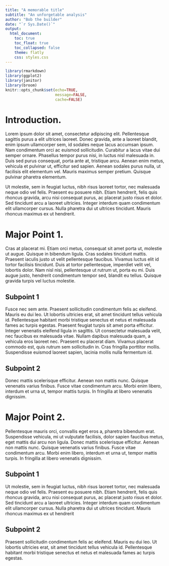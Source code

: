 ```yaml
---
title: "A memorable title"
subtitle: "An unforgetable analysis"
author: "Bob the builder"
date: "`r Sys.Date()`"
output: 
  html_document:
    toc: true
    toc_float: true
    toc_collapsed: false
    theme: flatly
    css: styles.css
---
```


```r
library(rmarkdown)
library(ggplot2)
library(janitor)
library(broom)
knitr::opts_chunk$set(echo=TRUE, 
                      message=FALSE,
                      cache=FALSE)
```

# Introduction.
Lorem ipsum dolor sit amet, consectetur adipiscing elit. Pellentesque sagittis purus a elit ultrices laoreet. Donec gravida, ante a laoreet blandit, enim ipsum ullamcorper sem, id sodales neque lacus accumsan ipsum. Nam condimentum orci ac euismod sollicitudin. Curabitur a lacus vitae dui semper ornare. Phasellus tempor purus nisi, in luctus nisl malesuada in. Duis sed purus consequat, porta ante at, tristique arcu. Aenean enim metus, vehicula et pulvinar ut, efficitur sed sapien. Aenean sodales purus nulla, ut facilisis elit elementum vel. Mauris maximus semper pretium. Quisque pulvinar pharetra elementum.

Ut molestie, sem in feugiat luctus, nibh risus laoreet tortor, nec malesuada neque odio vel felis. Praesent eu posuere nibh. Etiam hendrerit, felis quis rhoncus gravida, arcu nisi consequat purus, ac placerat justo risus et dolor. Sed tincidunt arcu a laoreet ultricies. Integer interdum quam condimentum elit ullamcorper cursus. Nulla pharetra dui ut ultrices tincidunt. Mauris rhoncus maximus ex ut hendrerit.

# Major Point 1.
Cras at placerat mi. Etiam orci metus, consequat sit amet porta ut, molestie ut augue. Quisque in bibendum ligula. Cras sodales tincidunt mattis. Praesent iaculis justo ut velit pellentesque faucibus. Vivamus luctus elit id tortor facilisis tincidunt. Duis at tortor pellentesque, imperdiet velit vel, lobortis dolor. Nam nisl nisi, pellentesque ut rutrum ut, porta eu mi. Duis augue justo, hendrerit condimentum tempor sed, blandit eu tellus. Quisque gravida turpis vel luctus molestie.

## Subpoint 1
Fusce nec sem ante. Praesent sollicitudin condimentum felis ac eleifend. Mauris eu dui leo. Ut lobortis ultricies erat, sit amet tincidunt tellus vehicula id. Pellentesque habitant morbi tristique senectus et netus et malesuada fames ac turpis egestas. Praesent feugiat turpis sit amet porta efficitur. Integer venenatis eleifend ligula in sagittis. Ut consectetur malesuada velit, nec faucibus ex malesuada vitae. Nullam dapibus malesuada quam, a vehicula eros laoreet nec. Praesent eu placerat diam. Vivamus placerat commodo est, quis rutrum sem sollicitudin in. Cras fringilla porttitor mollis. Suspendisse euismod laoreet sapien, lacinia mollis nulla fermentum id.

## Subpoint 2
Donec mattis scelerisque efficitur. Aenean non mattis nunc. Quisque venenatis varius finibus. Fusce vitae condimentum arcu. Morbi enim libero, interdum et urna ut, tempor mattis turpis. In fringilla at libero venenatis dignissim.

# Major Point 2. {.tabset}
Pellentesque mauris orci, convallis eget eros a, pharetra bibendum erat. Suspendisse vehicula, mi ut vulputate facilisis, dolor sapien faucibus metus, eget mattis dui arcu non ligula. Donec mattis scelerisque efficitur. Aenean non mattis nunc. Quisque venenatis varius finibus. Fusce vitae condimentum arcu. Morbi enim libero, interdum et urna ut, tempor mattis turpis. In fringilla at libero venenatis dignissim.

## Subpoint 1
Ut molestie, sem in feugiat luctus, nibh risus laoreet tortor, nec malesuada neque odio vel felis. Praesent eu posuere nibh. Etiam hendrerit, felis quis rhoncus gravida, arcu nisi consequat purus, ac placerat justo risus et dolor. Sed tincidunt arcu a laoreet ultricies. Integer interdum quam condimentum elit ullamcorper cursus. Nulla pharetra dui ut ultrices tincidunt. Mauris rhoncus maximus ex ut hendrerit

## Subpoint 2
Praesent sollicitudin condimentum felis ac eleifend. Mauris eu dui leo. Ut lobortis ultricies erat, sit amet tincidunt tellus vehicula id. Pellentesque habitant morbi tristique senectus et netus et malesuada fames ac turpis egestas.
